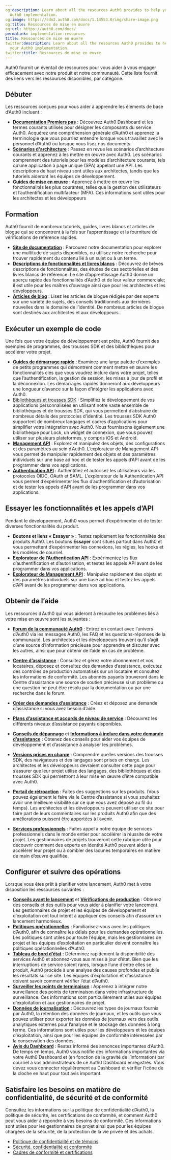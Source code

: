 ```yaml
---
og:description: Learn about all the resources Auth0 provides to help you with your
  Auth0 implementation.
og:image: https://cdn2.auth0.com/docs/1.14553.0/img/share-image.png
og:title: Ressources de mise en œuvre
og:url: https://auth0.com/docs/
permalink: implementation-resources
title: Ressources de mise en œuvre
twitter:description: Learn about all the resources Auth0 provides to help you with
  your Auth0 implementation.
twitter:title: Ressources de mise en œuvre
---
```


Auth0 fournit un éventail de ressources pour vous aider à vous engager efficacement avec notre produit et notre communauté. Cette liste fournit des liens vers les ressources disponibles, par catégorie.

## Débuter

Les ressources conçues pour vous aider à apprendre les éléments de base d’Auth0 incluent :

* [**Documentation Premiers pas**](/get-started) : Découvrez Auth0 Dashboard et les termes courants utilisés pour désigner les composants du service Auth0. Acquérez une compréhension générale d’Auth0 et apprenez la terminologie que vous pourriez entendre lorsque vous travaillez avec le personnel d’Auth0 ou lorsque vous lisez nos documents.
* [**Scénarios d'architecture**](/architecture-scenarios) : Passez en revue les scénarios d’architecture courants et apprenez à les mettre en œuvre avec Auth0. Les scénarios comprennent des tutoriels pour les modèles d’architecture courants, tels qu’une application à page unique (SPA) appelant une API. Les descriptions de haut niveau sont utiles aux architectes, tandis que les tutoriels aideront les équipes de développement.
* [**Guides de mise en œuvre**](https://auth0.com/docs/topics/guides) : Apprenez à mettre en œuvre les fonctionnalités les plus courantes, telles que la gestion des utilisateurs et l’authentification multifacteur (MFA). Ces informations sont utiles pour les architectes et les développeurs

## Formation

Auth0 fournit de nombreux tutoriels, guides, livres blancs et articles de blogue qui se concentrent à la fois sur l’apprentissage et la fourniture de vérifications de référence rapides.

* [**Site de documentation**](https://auth0.com/docs/) : Parcourez notre documentation pour explorer une multitude de sujets disponibles, ou utilisez notre recherche pour trouver rapidement du contenu lié à un sujet ou à un terme.
* [**Descriptions de fonctionnalités et livres blancs**](https://auth0.com/learn/) : Découvrez de brèves descriptions de fonctionnalités, des études de cas sectorielles et des livres blancs de référence. Le site d’apprentissage Auth0 donne un aperçu rapide des fonctionnalités d’Auth0 et de leur valeur commerciale; il est utile pour les maîtres d’ouvrage ainsi que pour les architectes et les développeurs.
* [**Articles de blog**](https://auth0.com/blog/) : Lisez les articles de blogue rédigés par des experts sur une variété de sujets, des conseils traditionnels aux dernières nouvelles dans le domaine de l’identité. De nombreux articles de blogue sont destinés aux architectes et aux développeurs.

## Exécuter un exemple de code

Une fois que votre équipe de développement est prête, Auth0 fournit des exemples de programmes, des trousses SDK et des bibliothèques pour accélérer votre projet.

* [**Guides de démarrage rapide**](/quickstarts) : Examinez une large palette d’exemples de petits programmes qui démontrent comment mettre en œuvre les fonctionnalités clés que vous voudrez inclure dans votre projet, telles que l’authentification, la gestion de session, les mises à jour de profil et la déconnexion. Les démarrages rapides donneront aux développeurs une longueur d’avance sur la façon d’intégrer les applications avec Auth0.
* [Bibliothèques et trousses SDK](/libraries) : Simplifiez le développement de vos applications personnalisées en utilisant notre vaste ensemble de bibliothèques et de trousses SDK, qui vous permettent d’abstraire de nombreux détails des protocoles d’identité. Les trousses SDK Auth0 supportent de nombreux langages et cadres d’applications pour simplifier votre intégration avec Auth0. Nous fournissons également une bibliothèque pour Lock, un widget de connexion, que vous pouvez utiliser sur plusieurs plateformes, y compris iOS et Android.
* [**Management API**](/api/management/v2) : Explorez et manipulez des objets, des configurations et des paramètres au sein d’Auth0. L’explorateur de Management API vous permet de manipuler rapidement des objets et des paramètres individuels sur une base ad hoc et de tester les appels d’API avant de les programmer dans vos applications.
* [**Authentication API**](/api/authentication) : Authentifiez et autorisez les utilisateurs via les protocoles OIDC, OAuth et SAML. L’explorateur de la Authentication API vous permet d’expérimenter les flux d’authentification et d’autorisation et de tester les appels d’API avant de les programmer dans vos applications.

## Essayer les fonctionnalités et les appels d’API

Pendant le développement, Auth0 vous permet d’expérimenter et de tester diverses fonctionnalités du produit.

* **Boutons et liens « Essayer »** : Testez rapidement les fonctionnalités des produits Auth0. Les boutons **Essayer** sont situés partout dans Auth0 et vous permettent d’expérimenter les connexions, les règles, les hooks et les modèles de courriel.
* [**Explorateur de l’Authentication API**](/api/authentication#introduction) : Expérimentez les flux d’authentification et d’autorisation, et testez les appels API avant de les programmer dans vos applications.
* [**Explorateur de Management API**](/api/management/v2) : Manipulez rapidement des objets et des paramètres individuels sur une base ad hoc et testez les appels d’API avant de les programmer dans vos applications.

## Obtenir de l’aide

Les ressources d’Auth0 qui vous aideront à résoudre les problèmes liés à votre mise en œuvre sont les suivantes :

* [**Forum de la communauté Auth0**](https://community.auth0.com/) : Entrez en contact avec l’univers d’Auth0 via les messages Auth0, les FAQ et les questions-réponses de la communauté. Les architectes et les développeurs trouvent qu’il s’agit d’une source d’information précieuse pour apprendre et discuter avec les autres, ainsi que pour obtenir de l’aide en cas de problème.
* [**Centre d’assistance**](https://support.auth0.com/) : Consultez et gérez votre abonnement et vos locataires, déposez et consultez des demandes d’assistance, exécutez des contrôles de production automatisés sur un locataire et consultez les informations de conformité. Les abonnés payants trouveront dans le Centre d’assistance une source de soutien précieuse si un problème ou une question ne peut être résolu par la documentation ou par une recherche dans le forum.

* [**Créer des demandes d’assistance**](/support/open-and-manage-support-tickets) : Créez et déposez une demande d’assistance si vous avez besoin d’aide.
* [**Plans d’assistance et accords de niveau de service**](/support#defect-responses) : Découvrez les différents niveaux d’assistance payants disponibles.
* [**Conseils de dépannage**](/onboarding/enterprise-support#what-to-check-before-logging-an-issue) et [**Informations à inclure dans votre demande d’assistance**](/onboarding/enterprise-support#information-to-provide-when-logging-an-issue) : Obtenez des conseils pour aider vos équipes de développement et d’assistance à analyser les problèmes.
* [**Versions prises en charge**](/support/product-support-matrix) : Comprendre quelles versions des trousses SDK, des navigateurs et des langages sont prises en charge. Les architectes et les développeurs devraient consulter cette page pour s’assurer que leur projet utilise des langages, des bibliothèques et des trousses SDK qui permettront à leur mise en œuvre d’être compatible avec Auth0.
* [**Portail de rétroaction**](https://auth0.com/feedback) : Faites des suggestions sur les produits. (Vous pouvez également le faire via le Centre d’assistance si vous souhaitez avoir une meilleure visibilité sur ce que vous avez déposé au fil du temps). Les architectes et les développeurs peuvent utiliser ce site pour faire part de leurs commentaires sur les produits Auth0 afin que des améliorations puissent être apportées à l’avenir.
* [**Services professionnels**](/professional-services) : Faites appel à notre équipe de services professionnels dans le monde entier pour accélérer la réussite de votre projet. Les gestionnaires de projets trouveront cette rubrique utile pour découvrir comment des experts en identité Auth0 peuvent aider à accélérer leur projet ou à combler des lacunes temporaires en matière de main d’œuvre qualifiée.

## Configurer et suivre des opérations

Lorsque vous êtes prêt à planifier votre lancement, Auth0 met à votre disposition les ressources suivantes :

* [**Conseils avant le lancement**](/deploy/pre-deployment) et [**Vérifications de production**](/deploy/pre-deployment/how-to-run-production-checks) : Obtenez des conseils et des outils pour vous aider à planifier votre lancement. Les gestionnaires de projet et les équipes de développement et d’exploitation ont tout intérêt à appliquer ces conseils afin d’assurer un lancement harmonieux.
* [**Politiques opérationnelles**](/support/policies) : Familiarisez-vous avec les politiques d’Auth0, afin de connaître les délais pour les demandes opérationnelles. Les politiques sont utiles pour toute l’équipe, mais les gestionnaires de projet et les équipes d’exploitation en particulier doivent connaître les politiques opérationnelles d’Auth0.
* [**Tableau de bord d’état**](https://status.auth0.com/) : Déterminez rapidement la disponibilité des services Auth0 et abonnez-vous aux mises à jour d’état. Bien que les interruptions de service soient rares, lorsque l’une d’entre elles se produit, Auth0 procède à une analyse des causes profondes et publie les résultats sur ce site. Les équipes d’exploitation et d’assistance doivent savoir comment vérifier l’état d’Auth0.
* [**Surveiller les points de terminaison**](/deploy) : Apprenez à intégrer notre surveillance des points de terminaison dans votre infrastructure de surveillance. Ces informations sont particulièrement utiles aux équipes d’exploitation et aux gestionnaires de projet.
* [**Données de journalisation**](/logs) : Découvrez les types de journaux fournis par Auth0, la rétention des données de journaux, et les outils que vous pouvez utiliser pour exporter les données de journaux vers des outils analytiques externes pour l’analyse et le stockage des données à long terme. Ces informations sont utiles pour les développeurs et les équipes d’exploitation, ainsi que pour les équipes de conformité intéressées par la conservation des données.
* [**Avis du Dashboard**](/architecture-scenarios/implementation/b2c/b2c-operations#notifications) : Restez informé des annonces importantes d’Auth0. De temps en temps, Auth0 vous notifie des informations importantes via votre Auth0 Dashboard et (en fonction de la gravité de l’information) par courriel à vos administrateurs de ce Auth0 Dashboard enregistrés. Vous devez vous connecter régulièrement au Dashboard  et vérifier l’icône de la cloche en haut pour tout avis important.

## Satisfaire les besoins en matière de confidentialité, de sécurité et de conformité

Consultez les informations sur la politique de confidentialité d’Auth0, la politique de sécurité, les certifications de conformité, et comment Auth0 peut vous aider à répondre à vos besoins de conformité. Ces informations sont utiles pour les gestionnaires de projet ainsi que pour les équipes chargées de la sécurité, de la protection de la vie privée et des achats.

* [Politique de confidentialité et de témoins](https://auth0.com/privacy)
* [Sécurité, confidentialité et conformité](https://auth0.com/security/)
* [Cadres de conformité et certifications](/compliance)